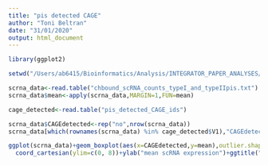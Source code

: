 ```yaml
---
title: "pis detected CAGE"
author: "Toni Beltran"
date: "31/01/2020"
output: html_document
---
```



```r

library(ggplot2)

setwd("/Users/ab6415/Bioinformatics/Analysis/INTEGRATOR_PAPER_ANALYSES/Fig5_CAGE_analyses/CAGEr_processed_tables/pi_landscape_heatmap")

scrna_data<-read.table("chbound_scRNA_counts_typeI_and_typeIIpis.txt")
scrna_data$mean<-apply(scrna_data,MARGIN=1,FUN=mean)

cage_detected<-read.table("pis_detected_CAGE_ids")

scrna_data$CAGEdetected<-rep("no",nrow(scrna_data))
scrna_data[which(rownames(scrna_data) %in% cage_detected$V1),"CAGEdetected"]<-"yes"

ggplot(scrna_data)+geom_boxplot(aes(x=CAGEdetected,y=mean),outlier.shape = NA)+
  coord_cartesian(ylim=c(0, 8))+ylab("mean scRNA expression")+ggtitle("Type I piRNAs")+theme_classic()

```

